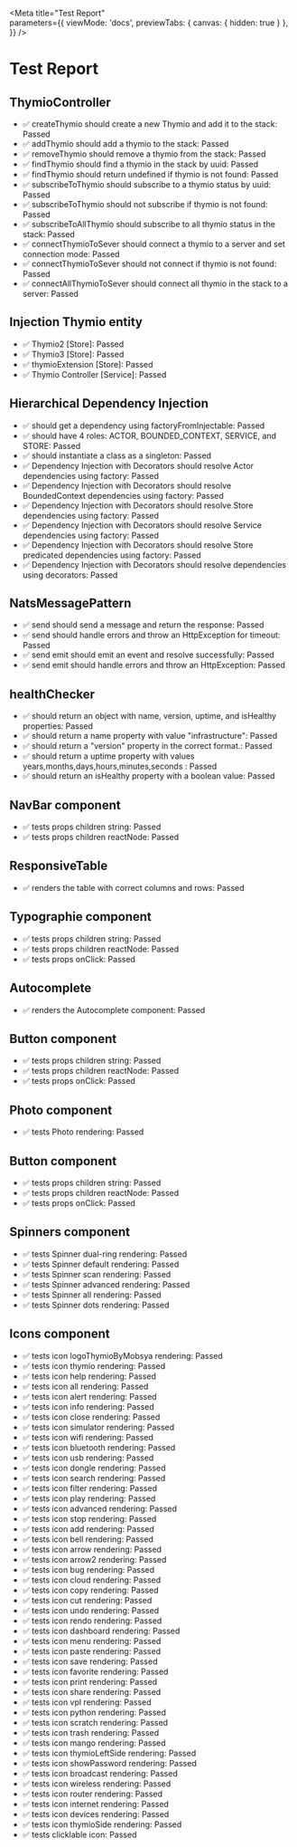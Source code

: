 

<Meta 
title="Test Report"  
parameters={{
    viewMode: 'docs',
    previewTabs: { 
    canvas: { hidden: true } 
    },
}}
/>

# Test Report

## ThymioController

- ✅  createThymio should create a new Thymio and add it to the stack: Passed
- ✅  addThymio should add a thymio to the stack: Passed
- ✅  removeThymio should remove a thymio from the stack: Passed
- ✅  findThymio should find a thymio in the stack by uuid: Passed
- ✅  findThymio should return undefined if thymio is not found: Passed
- ✅  subscribeToThymio should subscribe to a thymio status by uuid: Passed
- ✅  subscribeToThymio should not subscribe if thymio is not found: Passed
- ✅  subscribeToAllThymio should subscribe to all thymio status in the stack: Passed
- ✅  connectThymioToSever should connect a thymio to a server and set connection mode: Passed
- ✅  connectThymioToSever should not connect if thymio is not found: Passed
- ✅  connectAllThymioToSever should connect all thymio in the stack to a server: Passed

## Injection Thymio entity

- ✅  Thymio2 [Store]: Passed
- ✅  Thymio3 [Store]: Passed
- ✅  thymioExtension [Store]: Passed
- ✅  Thymio Controller [Service]: Passed

## Hierarchical Dependency Injection

- ✅  should get a dependency using factoryFromInjectable: Passed
- ✅  should have 4 roles: ACTOR, BOUNDED_CONTEXT, SERVICE, and STORE: Passed
- ✅  should instantiate a class as a singleton: Passed
- ✅ Dependency Injection with Decorators should resolve Actor dependencies using factory: Passed
- ✅ Dependency Injection with Decorators should resolve BoundedContext dependencies using factory: Passed
- ✅ Dependency Injection with Decorators should resolve Store dependencies using factory: Passed
- ✅ Dependency Injection with Decorators should resolve Service dependencies using factory: Passed
- ✅ Dependency Injection with Decorators should resolve Store predicated dependencies using factory: Passed
- ✅ Dependency Injection with Decorators should resolve dependencies using decorators: Passed

## NatsMessagePattern

- ✅  send should send a message and return the response: Passed
- ✅  send should handle errors and throw an HttpException for timeout: Passed
- ✅  send emit should emit an event and resolve successfully: Passed
- ✅  send emit should handle errors and throw an HttpException: Passed

## healthChecker

- ✅  should return an object with name, version, uptime, and isHealthy properties: Passed
- ✅  should return a name property with value "infrastructure": Passed
- ✅  should return a "version" property in the correct format.: Passed
- ✅  should return a uptime property with values years,months,days,hours,minutes,seconds : Passed
- ✅  should return an isHealthy property with a boolean value: Passed

## NavBar component

- ✅ tests  props children string: Passed
- ✅ tests  props children reactNode: Passed

## ResponsiveTable

- ✅  renders the table with correct columns and rows: Passed

## Typographie component

- ✅ tests  props children string: Passed
- ✅ tests  props children reactNode: Passed
- ✅ tests  props onClick: Passed

## Autocomplete

- ✅  renders the Autocomplete component: Passed

## Button component

- ✅ tests  props children string: Passed
- ✅ tests  props children reactNode: Passed
- ✅ tests  props onClick: Passed

## Photo component

- ✅ tests  Photo rendering: Passed

## Button component

- ✅ tests  props children string: Passed
- ✅ tests  props children reactNode: Passed
- ✅ tests  props onClick: Passed

## Spinners component

- ✅ tests  Spinner dual-ring rendering: Passed
- ✅ tests  Spinner default rendering: Passed
- ✅ tests  Spinner scan rendering: Passed
- ✅ tests  Spinner advanced rendering: Passed
- ✅ tests  Spinner all rendering: Passed
- ✅ tests  Spinner dots rendering: Passed

## Icons component

- ✅ tests  icon logoThymioByMobsya rendering: Passed
- ✅ tests  icon thymio rendering: Passed
- ✅ tests  icon help rendering: Passed
- ✅ tests  icon all rendering: Passed
- ✅ tests  icon alert rendering: Passed
- ✅ tests  icon info rendering: Passed
- ✅ tests  icon close rendering: Passed
- ✅ tests  icon simulator rendering: Passed
- ✅ tests  icon wifi rendering: Passed
- ✅ tests  icon bluetooth rendering: Passed
- ✅ tests  icon usb rendering: Passed
- ✅ tests  icon dongle rendering: Passed
- ✅ tests  icon search rendering: Passed
- ✅ tests  icon filter rendering: Passed
- ✅ tests  icon play rendering: Passed
- ✅ tests  icon advanced rendering: Passed
- ✅ tests  icon stop rendering: Passed
- ✅ tests  icon add rendering: Passed
- ✅ tests  icon bell rendering: Passed
- ✅ tests  icon arrow rendering: Passed
- ✅ tests  icon arrow2 rendering: Passed
- ✅ tests  icon bug rendering: Passed
- ✅ tests  icon cloud rendering: Passed
- ✅ tests  icon copy rendering: Passed
- ✅ tests  icon cut rendering: Passed
- ✅ tests  icon undo rendering: Passed
- ✅ tests  icon rendo rendering: Passed
- ✅ tests  icon dashboard rendering: Passed
- ✅ tests  icon menu rendering: Passed
- ✅ tests  icon paste rendering: Passed
- ✅ tests  icon save rendering: Passed
- ✅ tests  icon favorite rendering: Passed
- ✅ tests  icon print rendering: Passed
- ✅ tests  icon share rendering: Passed
- ✅ tests  icon vpl rendering: Passed
- ✅ tests  icon python rendering: Passed
- ✅ tests  icon scratch rendering: Passed
- ✅ tests  icon trash rendering: Passed
- ✅ tests  icon mango rendering: Passed
- ✅ tests  icon thymioLeftSide rendering: Passed
- ✅ tests  icon showPassword rendering: Passed
- ✅ tests  icon broadcast rendering: Passed
- ✅ tests  icon wireless rendering: Passed
- ✅ tests  icon router rendering: Passed
- ✅ tests  icon internet rendering: Passed
- ✅ tests  icon devices rendering: Passed
- ✅ tests  icon thymioSide rendering: Passed
- ✅ tests  clicklable icon: Passed


